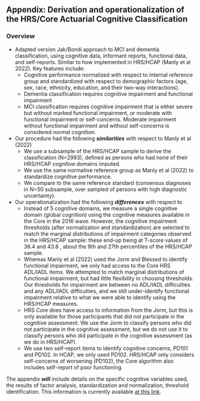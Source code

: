 <!-- MS_Tab_Fig_Apndx-100-Appendix-1.qmd -->
<!-- Rich Jones --> 
<!-- 2025-07-22 -->

<!-- This will insert a page break -->

```{=openxml}
<w:p><w:r><w:br w:type="page"/></w:r></w:p>
```

## Appendix: Derivation and operationalization of the HRS/Core Actuarial Cognitive Classification 

### Overview 

- Adapted version Jak/Bondi approach to MCI and dementia classification, using cognitive data, informant reports, functional data, and self-reports. Similar to how implemented in HRS/HCAP (Manly et al 2022). Key features include:
   - Cognitive performance normalized with respect to internal reference group and standardized with respect to demographic factors (age, sex, race, ethnicity, education, and their two-way interactions).
   - Dementia classification requires cognitive impairment and functional impairment
   - MCI classification requires cognitive impairment that is either severe but without marked functional impairment, or moderate with functional impairment or self-concerns. Moderate impairment without functional impairment and without self-concerns is considered normal cognition.
- Our procedure had the following **_similarities_** with respect to  Manly et al (2022)
   - We use a subsample of the HRS/HCAP sample to derive the classification (N=2993), defined as persons who had none of their HRS/HCAP cognitive domains imputed.
   - We use the same normative reference group as Manly et al (2022) to standardize cognitive performance.
   - We compare to the same reference standard (consensus diagnoses in N=50 subsample, over sampled of persons with high diagnostic uncertainty).
- Our operationalization had the following **_differences_** with respect to 
   - Instead of 5 cognitive domains, we measure a single cognitive domain (global cognition) using the cognitive measures available in the Core in the 2016 wave. However, the cognitive impairment thresholds (after normalization and standardization) are selected to match the marginal distributions of impairment categories observed in the HRS/HCAP sample: these end-up being at T-score values of 36.4 and 43.8 , about the 9th and 27th percentiles of the HRS/HCAP sample.
   - Whereas Manly et al (2022) used the Jorm and Blessed to identify functional impairment, we only had access to the Core HRS ADL/IADL items. We attempted to match marginal distributions of functional impairment, but had little flexibility in choosing thresholds. Our thresholds for impairment are between no ADL/IADL difficulties and any ADL/IADL difficulties, and we still under-identify functional impairment relative to what we were able to identify using the HRS/HCAP measures.
   - HRS Core does have access to information from the Jorm, but this is only available for those participants that did not participate in the cognitive assessment. We use the Jorm to classify persons who did not participate in the cognitive assessment, but we do not use it to classify persons who did participate in the cognitive assessment (as we do in HRS/HCAP).
   - We use two self-report items to identify cognitive concerns, PD101 and PD102. In HCAP, we only used PD102. HRS/HCAP only considers self-concerns of worsening (PD102), the Core algorithm also includes self-report of poor functioning.

The appendix **_will_** include details on the specific cognitive variables used, the results of factor analysis, standardization and normalization, threshold identification. This information is currently available [at this link](https://quantsci.s3.amazonaws.com/Work/HCAP/HRS_cognition_2025-07-22.html). 


